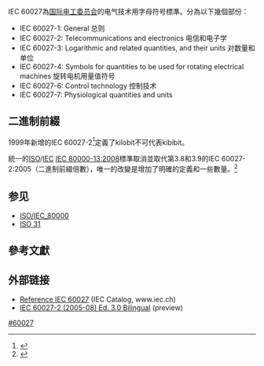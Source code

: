 IEC 60027為[[国际电工委员会|国际电工委员会]]的电气技术用字母符号標準。分為以下幾個部份：
* IEC 60027-1: General 总则
* IEC 60027-2: Telecommunications and electronics 电信和电子学
* IEC 60027-3: Logarithmic and related quantities, and their units 对数量和单位
* IEC 60027-4: Symbols for quantities to be used for rotating electrical machines 旋转电机用量值符号
* IEC 60027-6: Control technology 控制技术
* IEC 60027-7: Physiological quantities and units

==二進制前綴==
{{main|二進制前綴}}
1999年新增的IEC 60027-2<ref>{{Cite web |url=http://physics.nist.gov/cuu/Units/binary.html |title=NIST summary of IEC 60027-2 |accessdate=2010-06-21 |archive-date=2019-05-27 |archive-url=https://web.archive.org/web/20190527081253/https://physics.nist.gov/cuu/Units/binary.html |dead-url=no }}</ref>定義了kilobit不可代表kibibit。

統一的[[ISO|ISO]]/[[国际电工委员会|IEC]] [[ISO/IEC_80000|IEC 80000-13:2008]]標準取消並取代第3.8和3.9的IEC 60027-2:2005（二進制前綴倍數），唯一的改變是增加了明確的定義和一些數量。<ref>{{Cite web |url=http://www.niso.org/publications/newsline/2008/newslinemay2008.htm#Spec4 |title=niso, New Specs and Standards |accessdate=2010-06-21 |archive-date=2008-12-08 |archive-url=https://web.archive.org/web/20081208131408/http://www.niso.org/publications/newsline/2008/newslinemay2008.htm#Spec4 |dead-url=yes }}</ref>

==参见==
*[[ISO/IEC_80000|ISO/IEC_80000]]
*[[ISO_31|ISO 31]]

==參考文獻==
<div class="references-small">
<references></references>
</div>

==外部链接==
* [https://web.archive.org/web/20090116021027/http://www.iec.ch/cgi-bin/procgi.pl/www/iecwww.p?wwwlang=E&wwwprog=sea22.p&search=iecnumber&header=IEC&pubno=60027&part=&se=&number=&searchfor=&ics= Reference IEC 60027] (IEC Catalog, www.iec.ch)
* [http://webstore.iec.ch/preview/info_iec60027-2%7Bed3.0%7Db.pdf IEC 60027-2 (2005-08) Ed. 3.0 Bilingual]{{Wayback|url=http://webstore.iec.ch/preview/info_iec60027-2%7Bed3.0%7Db.pdf |date=20110614010400 }} (preview)

{{IEC標準列表}}

[[Category:IEC標準|#60027]]